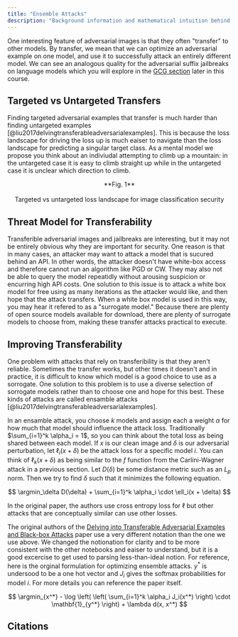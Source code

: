 ```yaml
---
title: "Ensemble Attacks"
description: "Background information and mathematical intuition behind ensemble attacks on image classifiers."
---
```


One interesting feature of adversarial images is that they often "transfer" to
other models. By transfer, we mean that we can optimize an adversarial example on
one model, and use it to successfully attack an entirely different model. We can
see an analogous quality for the adversarial suffix jailbreaks on language models
which you will explore in the [GCG section](https://xlabaisecurity.com/jailbreaking/gcg/) later in this course.

## Targeted vs Untargeted Transfers

Finding targeted adversarial examples that transfer is much harder than finding untargeted examples [@liu2017delvingtransferableadversarialexamples].
This is because the loss landscape for driving the loss up is much eaiser to navigate than
the loss landscape for predicting a singular target class. As a mental model we propose
you think about an indiviudal attempting to climb up a mountain: in the untargeted case
it is easy to climb straight up while in the untargeted case it is unclear which direction to
climb.

<p align="center">
  <ThemeImage
    lightSrc="/images/targeted_untargeted_light.png"
    darkSrc="/images/targeted_untargeted_dark.png"
    alt="Swiss cheese security model"
    style={{ align: "center", width: "80%", display: "block", margin: "0 auto" }}
  />
</p>

<div align="center">
  **Fig. 1** <br></br>Targeted vs untargeted loss landscape for image classification security
</div>

## Threat Model for Transferability

Transferible adversarial images and jailbreaks are interesting, but it may not be
entirely obvious why they are important for security. One reason is that in many cases,
an attacker may want to attack a model that is sucured behind an API. In other words,
the attacker doesn't have white-box access and therefore cannot run an algorithm like
PGD or CW. They may also not be able to query the model repeatidly without arousing
suspicion or encurring high API costs. One solution to this issue is to attack a white
box model for free using as many iterations as the attacker would like, and then hope
that the attack transfers. When a white box model is used in this way, you may hear
it refered to as a "surrogate model." Because there are plenty of open source models available for
download, there are plenty of surrogate models to choose from, making these transfer attacks practical to execute.

## Improving Transferability

One problem with attacks that rely on transferibility is that they aren't reliable.
Sometimes the transfer works, but other times it doesn't and in practice, it is difficult
to know which model is a good choice to use as a sorrogate. One solution to this
problem is to use a diverse selection of sorrogate models rather
than to choose one and hope for this best. These kinds of attacks are called ensamble
attacks [@liu2017delvingtransferableadversarialexamples].

In an ensamble attack, you choose $k$ models and assign each a weight $\alpha$ for how much that model should
influence the attack loss. Traditionally $\sum_{i=1}^k \alpha_i = 1$, so you can think about
the total loss as being shared between each model. If $x$ is our clean image and $\delta$ is our adversarial
perturbation, let $\ell_i(x + \delta)$ be the attack loss for a specific model $i$.
You can think of $\ell_k(x + \delta)$ as being similar to the $f$ function from
the Carlini-Wagner attack in a previous section. Let $D(\delta)$ be some distance
metric such as an $L_p$ norm. Then we try to find $\delta$ such
that it minimizes the following equation.

$$
\argmin_\delta D(\delta) + \sum_{i=1}^k \alpha_i \cdot \ell_i(x + \delta)
$$

In the original paper, the authors use cross entropy loss for $\ell$ but other attacks
that are conceptually similar can use other losses.

<Dropdown title="Comments on notation">

The original authors of the [Delving into Transferable Adversarial Examples and Black-box Attacks](https://arxiv.org/pdf/1611.02770)
paper use a very different notation than the one we use above. We changed the notionation
for clarity and to be more consistent with the other notebooks and eaiser to understand,
but it is a good excercise to get used to parsing less-than-ideal notion. For reference,
here is the orginal formulation for optimizing ensemble attacks. $y^*$ is undersood to be
a one hot vector and $J_i$ gives the softmax probabilities for model $i$. For more details
you can reference the paper itself.

$$
\argmin_{x^*} - \log \left( \left( \sum_{i=1}^k \alpha_i J_i(x^*) \right) \cdot \mathbf{1}_{y^*} \right) + \lambda d(x, x^*)
$$

</Dropdown>

## Citations

